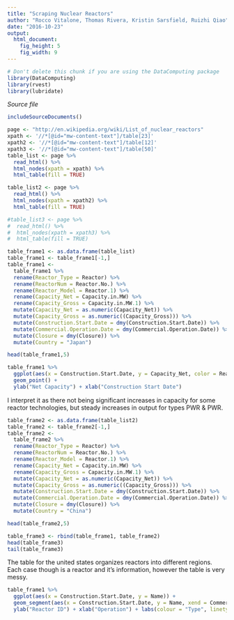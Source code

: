 ```yaml
---
title: "Scraping Nuclear Reactors"
author: "Rocco Vitalone, Thomas Rivera, Kristin Sarsfield, Ruizhi Qiao"
date: "2016-10-23"
output: 
  html_document:
    fig_height: 5
    fig_width: 9
---
```

<!-- Don't edit in between this line and the one below -->
```r
# Don't delete this chunk if you are using the DataComputing package
library(DataComputing)
library(rvest)
library(lubridate)
```
*Source file* 
```r
includeSourceDocuments()
```
<!-- Don't edit the material above this line -->

```r
page <- "http://en.wikipedia.org/wiki/List_of_nuclear_reactors"
xpath <- '//*[@id="mw-content-text"]/table[23]'
xpath2 <- '//*[@id="mw-content-text"]/table[12]'
xpath3 <- '//*[@id="mw-content-text"]/table[50]'
table_list <- page %>%
  read_html() %>%
  html_nodes(xpath = xpath) %>%
  html_table(fill = TRUE)

table_list2 <- page %>%
  read_html() %>%
  html_nodes(xpath = xpath2) %>%
  html_table(fill = TRUE)

#table_list3 <- page %>%
#  read_html() %>%
#  html_nodes(xpath = xpath3) %>%
#  html_table(fill = TRUE)

```

```r
table_frame1 <- as.data.frame(table_list)
table_frame1 <- table_frame1[-1,]
table_frame1 <-
  table_frame1 %>%
  rename(Reactor_Type = Reactor) %>%
  rename(ReactorNum = Reactor.No.) %>%
  rename(Reactor_Model = Reactor.1) %>%
  rename(Capacity_Net = Capacity.in.MW) %>%
  rename(Capacity_Gross = Capacity.in.MW.1) %>%
  mutate(Capacity_Net = as.numeric(Capacity_Net)) %>%
  mutate(Capacity_Gross = as.numeric((Capacity_Gross))) %>%
  mutate(Construction.Start.Date = dmy(Construction.Start.Date)) %>%
  mutate(Commercial.Operation.Date = dmy(Commercial.Operation.Date)) %>%
  mutate(Closure = dmy(Closure)) %>%
  mutate(Country = "Japan")

head(table_frame1,5)
```


```r
table_frame1 %>%
  ggplot(aes(x = Construction.Start.Date, y = Capacity_Net, color = Reactor_Type, shape = Reactor_Type)) +
  geom_point() +
  ylab("Net Capacity") + xlab("Construction Start Date")
```
I interpret it as there not being significant increases in capacity for some reactor technologies, but steady increases in output for types PWR & PWR.

```r
table_frame2 <- as.data.frame(table_list2)
table_frame2 <- table_frame2[-1,]
table_frame2 <-
  table_frame2 %>%
  rename(Reactor_Type = Reactor) %>%
  rename(ReactorNum = Reactor.No.) %>%
  rename(Reactor_Model = Reactor.1) %>%
  rename(Capacity_Net = Capacity.in.MW) %>%
  rename(Capacity_Gross = Capacity.in.MW.1) %>%
  mutate(Capacity_Net = as.numeric(Capacity_Net)) %>%
  mutate(Capacity_Gross = as.numeric((Capacity_Gross))) %>%
  mutate(Construction.Start.Date = dmy(Construction.Start.Date)) %>%
  mutate(Commercial.Operation.Date = dmy(Commercial.Operation.Date)) %>%
  mutate(Closure = dmy(Closure)) %>%
  mutate(Country = "China")

head(table_frame2,5)
```

```r
table_frame3 <- rbind(table_frame1, table_frame2)
head(table_frame3)
tail(table_frame3)
```
The table for the united states organizes reactors into different regions. Each case though is a reactor and it's information, however the table is very messy. 

```r
table_frame1 %>%
  ggplot(aes(x = Construction.Start.Date, y = Name)) +
  geom_segment(aes(x = Construction.Start.Date, y = Name, xend = Commercial.Operation.Date, yend = Name, colour = Reactor_Type)) +
  ylab("Reactor ID") + xlab("Operation") + labs(colour = "Type", linetype = "Type", size = "Number")
```

